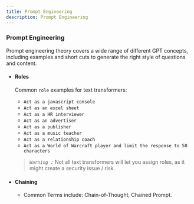```yaml
---
title: Prompt Engineering
description: Prompt Engineering
---
```


### Prompt Engineering

Prompt engineering theory covers a wide range of different GPT concepts, including examples and short cuts to generate the right style of questions and content. 

- #### Roles

  Common `role` examples for text transformers:

  - `Act as a javascript console`
  - `Act as an excel sheet`
  - `Act as a HR interviewer`
  - `Act as an advertiser`
  - `Act as a publisher`
  - `Act as a music teacher`
  - `Act as a relationship coach`
  - `Act as a World of Warcraft player and limit the response to 50 characters`
  > *`Warning :`* Not all text transformers will let you assign roles, as it might create a security issue / risk.

- #### Chaining
  - Common Terms include: Chain-of-Thought, Chained Prompt.

